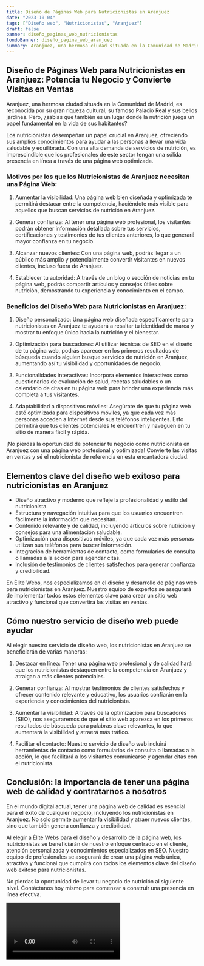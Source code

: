 ```yaml
---
title: Diseño de Páginas Web para Nutricionistas en Aranjuez
date: "2023-10-04"
tags: ["Diseño web", "Nutricionistas", "Aranjuez"]
draft: false
banner: diseño_paginas_web_nutricionistas
fondoBanner: diseño_pagina_web_aranjuez
summary: Aranjuez, una hermosa ciudad situada en la Comunidad de Madrid, es reconocida por su gran riqueza cultural, su famoso Palacio Real y sus bellos jardines. Pero, ¿sabías que también es un lugar donde la nutrición juega un papel fundamental en la vida de sus habitantes?
---
```



## Diseño de Páginas Web para Nutricionistas en Aranjuez: Potencia tu Negocio y Convierte Visitas en Ventas

Aranjuez, una hermosa ciudad situada en la Comunidad de Madrid, es reconocida por su gran riqueza cultural, su famoso Palacio Real y sus bellos jardines. Pero, ¿sabías que también es un lugar donde la nutrición juega un papel fundamental en la vida de sus habitantes?

Los nutricionistas desempeñan un papel crucial en Aranjuez, ofreciendo sus amplios conocimientos para ayudar a las personas a llevar una vida saludable y equilibrada. Con una alta demanda de servicios de nutrición, es imprescindible que los profesionales de este sector tengan una sólida presencia en línea a través de una página web optimizada.

### Motivos por los que los Nutricionistas de Aranjuez necesitan una Página Web:

1. Aumentar la visibilidad: Una página web bien diseñada y optimizada te permitirá destacar entre la competencia, haciéndote más visible para aquellos que buscan servicios de nutrición en Aranjuez.

2. Generar confianza: Al tener una página web profesional, los visitantes podrán obtener información detallada sobre tus servicios, certificaciones y testimonios de tus clientes anteriores, lo que generará mayor confianza en tu negocio.

3. Alcanzar nuevos clientes: Con una página web, podrás llegar a un público más amplio y potencialmente convertir visitantes en nuevos clientes, incluso fuera de Aranjuez.

4. Establecer tu autoridad: A través de un blog o sección de noticias en tu página web, podrás compartir artículos y consejos útiles sobre nutrición, demostrando tu experiencia y conocimiento en el campo.

### Beneficios del Diseño Web para Nutricionistas en Aranjuez:

1. Diseño personalizado: Una página web diseñada específicamente para nutricionistas en Aranjuez te ayudará a resaltar tu identidad de marca y mostrar tu enfoque único hacia la nutrición y el bienestar.

2. Optimización para buscadores: Al utilizar técnicas de SEO en el diseño de tu página web, podrás aparecer en los primeros resultados de búsqueda cuando alguien busque servicios de nutrición en Aranjuez, aumentando así tu visibilidad y oportunidades de negocio.

3. Funcionalidades interactivas: Incorpora elementos interactivos como cuestionarios de evaluación de salud, recetas saludables o un calendario de citas en tu página web para brindar una experiencia más completa a tus visitantes.

4. Adaptabilidad a dispositivos móviles: Asegúrate de que tu página web esté optimizada para dispositivos móviles, ya que cada vez más personas acceden a Internet desde sus teléfonos inteligentes. Esto permitirá que tus clientes potenciales te encuentren y naveguen en tu sitio de manera fácil y rápida.

¡No pierdas la oportunidad de potenciar tu negocio como nutricionista en Aranjuez con una página web profesional y optimizada! Convierte las visitas en ventas y sé el nutricionista de referencia en esta encantadora ciudad.

<GifSeo />

<Cta />

## Elementos clave del diseño web exitoso para nutricionistas en Aranjuez

- Diseño atractivo y moderno que refleje la profesionalidad y estilo del nutricionista.
- Estructura y navegación intuitiva para que los usuarios encuentren fácilmente la información que necesitan.
- Contenido relevante y de calidad, incluyendo artículos sobre nutrición y consejos para una alimentación saludable.
- Optimización para dispositivos móviles, ya que cada vez más personas utilizan sus teléfonos para buscar información.
- Integración de herramientas de contacto, como formularios de consulta o llamadas a la acción para agendar citas.
- Inclusión de testimonios de clientes satisfechos para generar confianza y credibilidad.

En Élite Webs, nos especializamos en el diseño y desarrollo de páginas web para nutricionistas en Aranjuez. Nuestro equipo de expertos se asegurará de implementar todos estos elementos clave para crear un sitio web atractivo y funcional que convertirá las visitas en ventas.

## Cómo nuestro servicio de diseño web puede ayudar

Al elegir nuestro servicio de diseño web, los nutricionistas en Aranjuez se beneficiarán de varias maneras:

1. Destacar en línea: Tener una página web profesional y de calidad hará que los nutricionistas destaquen entre la competencia en Aranjuez y atraigan a más clientes potenciales.

2. Generar confianza: Al mostrar testimonios de clientes satisfechos y ofrecer contenido relevante y educativo, los usuarios confiarán en la experiencia y conocimientos del nutricionista.

3. Aumentar la visibilidad: A través de la optimización para buscadores (SEO), nos aseguraremos de que el sitio web aparezca en los primeros resultados de búsqueda para palabras clave relevantes, lo que aumentará la visibilidad y atraerá más tráfico.

4. Facilitar el contacto: Nuestro servicio de diseño web incluirá herramientas de contacto como formularios de consulta o llamadas a la acción, lo que facilitará a los visitantes comunicarse y agendar citas con el nutricionista.

## Conclusión: la importancia de tener una página web de calidad y contratarnos a nosotros

En el mundo digital actual, tener una página web de calidad es esencial para el éxito de cualquier negocio, incluyendo los nutricionistas en Aranjuez. No solo permite aumentar la visibilidad y atraer nuevos clientes, sino que también genera confianza y credibilidad.

Al elegir a Élite Webs para el diseño y desarrollo de la página web, los nutricionistas se beneficiarán de nuestro enfoque centrado en el cliente, atención personalizada y conocimientos especializados en SEO. Nuestro equipo de profesionales se asegurará de crear una página web única, atractiva y funcional que cumplirá con todos los elementos clave del diseño web exitoso para nutricionistas.

No pierdas la oportunidad de llevar tu negocio de nutrición al siguiente nivel. Contáctanos hoy mismo para comenzar a construir una presencia en línea efectiva.

<Video />

<CtaBot job="Nutricionistas" city="Aranjuez" />

<Gmaps query="Aranjuez+españa+maps" />
